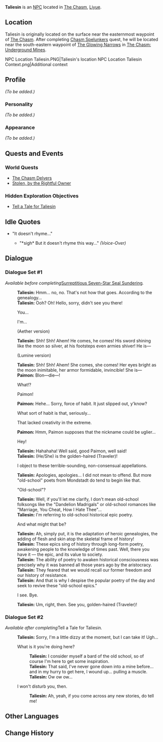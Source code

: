 {{Meta
|missing_NPC_profile  = yes
}}
{{Stub|Verify when Dialogue Set 1 stops being available (it's not just the first interaction)}}
{{Character Infobox
|type             = NPC
|image            = NPC Taliesin.png
|region           = Liyue
|region2          = Mondstadt
|affiliation      = Chasm Exploration Team
|title            = Bard
}}
'''Taliesin''' is an [[NPC]] located in [[The Chasm]], [[Liyue]].

==Location==
Taliesin is originally located on the surface near the easternmost waypoint of [[The Chasm]]. After completing [[Chasm Spelunkers]] quest, he will be located near the south-eastern waypoint of [[The Glowing Narrows]] in [[The Chasm/Underground Mines|The Chasm: Underground Mines]].
<gallery hideaddbutton="true" captionalign="center">
NPC Location Taliesin.PNG|Taliesin's location
NPC Location Taliesin Context.png|Additional context
</gallery>

==Profile==
<!--detailed story/lore information goes here-->
''(To be added.)''

===Personality===
''(To be added.)''

===Appearance===
<!--note: once the 'dizzy' dialogue is available, Taliesin will stand holding his hand to his head.-->
''(To be added.)''

==Quests and Events==
===World Quests===
* [[The Chasm Delvers]]
* [[Stolen, by the Rightful Owner]]

===Hidden Exploration Objectives===
* [[Tell a Tale for Taliesin]]

==Idle Quotes==
* "It doesn't rhyme..."
** {{A|VO Taliesin 01.ogg}} "*sigh* But it doesn't rhyme this way..." ''(Voice-Over)''

==Dialogue==
===Dialogue Set #1===
''Available before completing ''[[Surreptitious Seven-Star Seal Sundering]]''.''
{{Dialogue start}}
:'''Taliesin:''' Hmm... no, no. That's not how that goes. According to the genealogy...
:'''Taliesin:''' Ooh? Oh! Hello, sorry, didn't see you there!
:{{DIcon}} You...
:{{DIcon}} I'm...
:;(Aether version)
:'''Taliesin:''' Shh! Shh! Ahem! He comes, he comes! His sword shining like the moon so silver, at his footsteps even armies shiver! He is&mdash;
:;(Lumine version)
:'''Taliesin:''' Shh! Shh! Ahem! She comes, she comes! Her eyes bright as the moon inimitable, her armor formidable, invincible! She is&mdash;
:'''Paimon:''' Blon&mdash;die&mdash;!
:{{DIcon}} What!?
:{{DIcon}} Paimon!
:'''Paimon:''' Hehe... Sorry, force of habit. It just slipped out, y'know?
:{{DIcon}} What sort of habit is that, seriously...
:{{DIcon}} That lacked creativity in the extreme.
:'''Paimon:''' Hmm, Paimon supposes that the nickname could be uglier...
:{{DIcon}} Hey!
:'''Taliesin:''' Hahahaha! Well said, good Paimon, well said!
:'''Taliesin:''' (He/She) is the golden-haired (Traveler)!
:{{DIcon}} I object to these terrible-sounding, non-consensual appellations.
:'''Taliesin:''' Apologies, apologies... I did not mean to offend. But more "old-school" poets from Mondstadt do tend to begin like that.
:{{DIcon}} "Old-school"?
:'''Taliesin:''' Well, if you'll let me clarify, I don't mean old-school folksongs like the "Dandelion Madrigals" or old-school romances like "Marriage, You Cheat, How I Hate Thee"...
:'''Taliesin:''' I'm referring to old-school historical epic poetry.
:{{DIcon}} And what might that be?
:'''Taliesin:''' Ah, simply put, it is the adaptation of heroic genealogies, the adding of flesh and skin atop the skeletal frame of history!
:'''Taliesin:''' These epics sing of history through long-form poetry, awakening people to the knowledge of times past. Well, there you have it &mdash; the epic, and its value to society.
:'''Taliesin:''' The ability of poetry to awaken historical consciousness was precisely why it was banned all those years ago by the aristocracy.
:'''Taliesin:''' They feared that we would recall our former freedom and our history of resistance.
:'''Taliesin:''' And that is why I despise the popular poetry of the day and seek to revive these "old-school epics."
:{{DIcon}} I see. Bye.
:'''Taliesin:''' Um, right, then. See you, golden-haired (Traveler)!
{{Dialogue end}}

===Dialogue Set #2===
''Available after completing ''Tell a Tale for Taliesin''.''
{{Dialogue start}}
:'''Taliesin:''' Sorry, I'm a little dizzy at the moment, but I can take it! Ugh...
:{{DIcon}} What is it you're doing here?
::'''Taliesin:''' I consider myself a bard of the old school, so of course I'm here to get some inspiration.
::'''Taliesin:''' That said, I've never gone down into a mine before... and in my hurry to get here, I wound up... pulling a muscle.
::'''Taliesin:''' Ow ow ow...
:{{DIcon}} I won't disturb you, then.
::'''Taliesin:''' Ah, yeah, if you come across any new stories, do tell me!
{{Dialogue end}}

==Other Languages==
{{Other Languages|default_hidden = 1
|en      = Taliesin
|zhs     = 塔列辛
|zhs_rm  = Tǎlièxīn
|zht     = 塔列辛
|zht_rm  = Tǎlièxīn
|ja      = タリエシン
|ja_rm   = Tarieshin
|ko      = 탈리에신
|ko_rm   = Talli'esin
|es      = Taliesin
|fr      = Taliesin
|ru      = Талиесин
|th      = Taliesin
|vi      = Taliesin
|de      = Taliesin
|id      = Taliesin
|pt      = Taliesin
}}

==Change History==
{{Change History|2.6}}